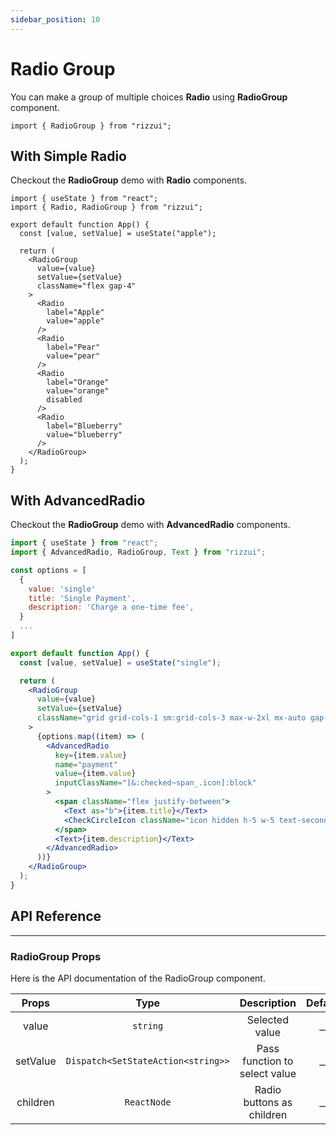 ```yaml
---
sidebar_position: 10
---
```



# Radio Group

You can make a group of multiple choices **Radio** using **RadioGroup** component.

```tsx
import { RadioGroup } from "rizzui";
```

<div className="mb-20 md:mb-28" />

## With Simple Radio

Checkout the **RadioGroup** demo with **Radio** components.

<Paper>
  <RadioGroupDefault />
</Paper>

```tsx
import { useState } from "react";
import { Radio, RadioGroup } from "rizzui";

export default function App() {
  const [value, setValue] = useState("apple");

  return (
    <RadioGroup
      value={value}
      setValue={setValue}
      className="flex gap-4"
    >
      <Radio
        label="Apple"
        value="apple"
      />
      <Radio
        label="Pear"
        value="pear"
      />
      <Radio
        label="Orange"
        value="orange"
        disabled
      />
      <Radio
        label="Blueberry"
        value="blueberry"
      />
    </RadioGroup>
  );
}
```

<div className="mb-10" />

## With AdvancedRadio

Checkout the **RadioGroup** demo with **AdvancedRadio** components.

<Paper>
  <RadioGroupWithCard />
</Paper>

```jsx
import { useState } from "react";
import { AdvancedRadio, RadioGroup, Text } from "rizzui";

const options = [
  {
    value: 'single'
    title: 'Single Payment',
    description: 'Charge a one-time fee',
  }
  ...
]

export default function App() {
  const [value, setValue] = useState("single");

  return (
    <RadioGroup
      value={value}
      setValue={setValue}
      className="grid grid-cols-1 sm:grid-cols-3 max-w-2xl mx-auto gap-4"
    >
      {options.map((item) => (
        <AdvancedRadio
          key={item.value}
          name="payment"
          value={item.value}
          inputClassName="[&:checked~span_.icon]:block"
        >
          <span className="flex justify-between">
            <Text as="b">{item.title}</Text>
            <CheckCircleIcon className="icon hidden h-5 w-5 text-secondary" />
          </span>
          <Text>{item.description}</Text>
        </AdvancedRadio>
      ))}
    </RadioGroup>
  );
}
```

<div className="mb-20" />

## API Reference

<hr />

<div className="mb-10" />

### RadioGroup Props

Here is the API documentation of the RadioGroup component.

<div className="overflow-x-auto">

|  Props   |                Type                |          Description          | Default |
| :------: | :--------------------------------: | :---------------------------: | :-----: |
|  value   |              `string`              |        Selected value         |  \_\_   |
| setValue | `Dispatch<SetStateAction<string>>` | Pass function to select value |  \_\_   |
| children |            `ReactNode`             |   Radio buttons as children   |  \_\_   |

</div>
